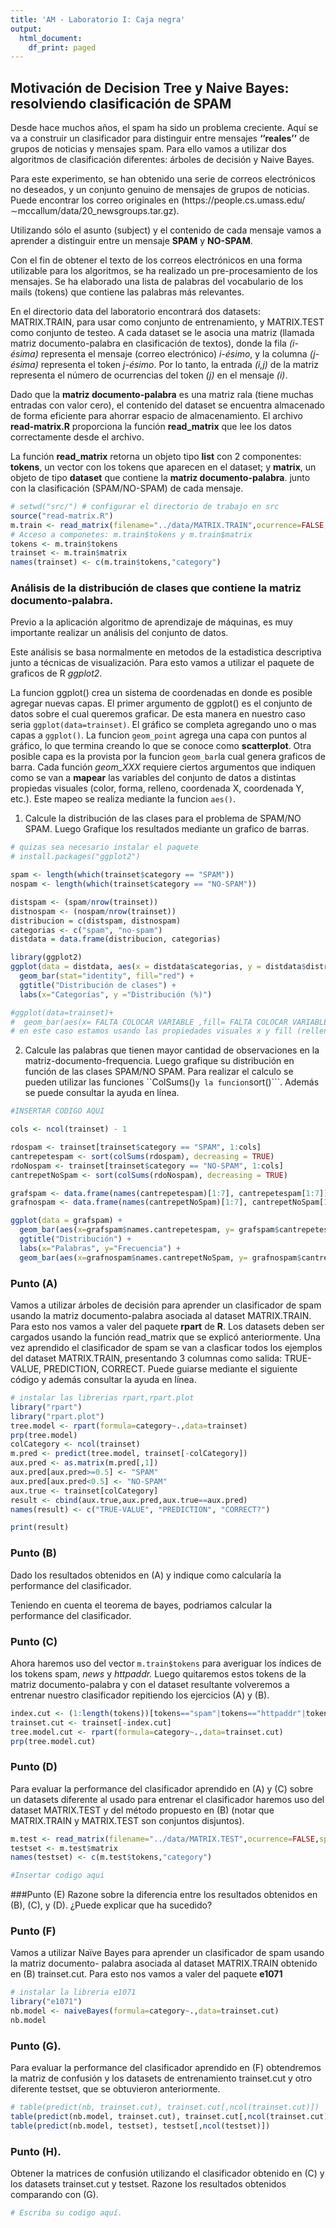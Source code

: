 ```yaml
---
title: 'AM - Laboratorio I: Caja negra'
output:
  html_document:
    df_print: paged
---
```



## Motivación de Decision Tree y Naive Bayes: resolviendo clasificación de SPAM

Desde hace muchos años, el spam ha sido un problema creciente. Aquí se va a
construir un clasificador para distinguir entre mensajes **''reales''** de grupos de
noticias y mensajes spam. Para ello vamos a utilizar dos algoritmos de 
clasificación diferentes: árboles de decisión y Naive Bayes.

Para este experimento, se han obtenido una serie de correos electrónicos no deseados, 
y un conjunto genuino de mensajes de grupos de noticias. Puede encontrar los 
correo originales en (https://people.cs.umass.edu/$\sim$mccallum/data/20\_newsgroups.tar.gz). 

Utilizando sólo
el asunto (subject) y el contenido de cada mensaje vamos a aprender a distinguir entre un mensaje **SPAM** y **NO-SPAM**. 

Con el fin de obtener el texto de los correos electrónicos en una forma utilizable para los algoritmos, se ha 
realizado un pre-procesamiento de los mensajes. Se ha elaborado una lista de palabras del vocabulario 
de los mails (tokens) que contiene las palabras más relevantes.

En el directorio data del laboratorio encontrará dos datasets: MATRIX.TRAIN, para usar como conjunto de 
entrenamiento, y MATRIX.TEST como conjunto de testeo. A cada dataset se le asocia una 
matriz (llamada matriz documento-palabra en clasificación de textos), donde la fila
*(i-ésima)* representa el mensaje (correo electrónico) *i-ésimo*,
y la columna *(j-ésima)* representa el token *j-ésimo*. Por lo
tanto, la entrada *(i,j)* de la matriz representa el número de
ocurrencias del token *(j)* en el mensaje *(i)*.

Dado que la **matriz documento-palabra** es una matriz rala 
(tiene muchas entradas con valor cero), el contenido del dataset se encuentra 
almacenado de forma eficiente para ahorrar espacio de almacenamiento. El 
archivo **read-matrix.R** proporciona la función **read\_matrix** 
que lee los datos correctamente desde el archivo.

La función **read_matrix** retorna un objeto tipo **list** con 2 componentes: 
**tokens**, un vector con los tokens que aparecen en el dataset; y **matrix**, 
un objeto de tipo **dataset** que contiene la **matriz documento-palabra**. 
junto con la clasificación (SPAM/NO-SPAM) de cada mensaje.


```r
# setwd("src/") # configurar el directorio de trabajo en src
source("read-matrix.R") 
m.train <- read_matrix(filename="../data/MATRIX.TRAIN",ocurrence=FALSE,sparse=FALSE) 
# Acceso a componetes: m.train$tokens y m.train$matrix
tokens <- m.train$tokens
trainset <- m.train$matrix
names(trainset) <- c(m.train$tokens,"category")
```

### Análisis de la distribución de clases que contiene la **matriz documento-palabra**. 

Previo a la aplicación algoritmo de aprendizaje de máquinas, es muy importante realizar un análisis del conjunto de datos.

Este análisis se basa  normalmente en metodos de la estadistica descriptiva junto a técnicas de visualización. 
Para esto vamos a utilizar el paquete de graficos de R *ggplot2*.

La funcion ggplot() crea un sistema de coordenadas en donde es posible agregar nuevas capas. El primer argumento de ggplot() es el conjunto de datos sobre el cual queremos graficar. De esta manera en nuestro caso seria ```ggplot(data=trainset)```. El gráfico se completa agregando uno o mas capas a ```ggplot()```. La funcion ```geom_point``` agrega una capa con puntos al gráfico, lo que termina creando lo que se conoce como **scatterplot**. Otra posible capa es la provista por la funcion ```geom_bar```la cual genera graficos de barra. Cada función *geom_XXX* requiere ciertos argumentos que indiquen como se van a **mapear** las variables del conjunto de datos a distintas propiedas visuales (color, forma, relleno, coordenada X, coordenada Y, etc.). Este mapeo se realiza mediante  la funcion ```aes()```. 


1. Calcule la distribución de las clases para el problema de SPAM/NO SPAM. Luego Grafique los resultados mediante un grafico de barras.
```r
# quizas sea necesario instalar el paquete
# install.packages("ggplot2")

spam <- length(which(trainset$category == "SPAM"))
nospam <- length(which(trainset$category == "NO-SPAM"))

distspam <- (spam/nrow(trainset))
distnospam <- (nospam/nrow(trainset))
distribucion = c(distspam, distnospam)
categorias <- c("spam", "no-spam")
distdata = data.frame(distribucion, categorias)

library(ggplot2)
ggplot(data = distdata, aes(x = distdata$categorias, y = distdata$distribucion)) + 
  geom_bar(stat="identity", fill="red") + 
  ggtitle("Distribución de clases") + 
  labs(x="Categorías", y ="Distribución (%)") 

#ggplot(data=trainset)+
#  geom_bar(aes(x= FALTA COLOCAR VARIABLE ,fill= FALTA COLOCAR VARIABLE )) 
# en este caso estamos usando las propiedades visuales x y fill (relleno) 

```

2. Calcule las palabras que tienen mayor cantidad de observaciones  en la matriz-documento-frequencia. Luego grafique su distribución  en función de las clases SPAM/NO SPAM. Para realizar el calculo se pueden  utilizar las funciones ``ColSums()``` y la funcion ```sort()```. Además se puede consultar la ayuda en línea.

```r
#INSERTAR CODIGO AQUI

cols <- ncol(trainset) - 1

rdospam <- trainset[trainset$category == "SPAM", 1:cols]
cantrepetespam <- sort(colSums(rdospam), decreasing = TRUE)
rdoNospam <- trainset[trainset$category == "NO-SPAM", 1:cols]
cantrepetNoSpam <- sort(colSums(rdoNospam), decreasing = TRUE)

grafspam <- data.frame(names(cantrepetespam)[1:7], cantrepetespam[1:7])
grafnospam <- data.frame(names(cantrepetNoSpam)[1:7], cantrepetNoSpam[1:7])

ggplot(data = grafspam) + 
  geom_bar(aes(x=grafspam$names.cantrepetespam, y= grafspam$cantrepetespam), stat="identity", fill="red", alpha=0.3, color="red") + 
  ggtitle("Distribución") + 
  labs(x="Palabras", y="Frecuencia") + 
  geom_bar(aes(x=grafnospam$names.cantrepetNoSpam, y= grafnospam$cantrepetNoSpam), stat="identity", fill="blue", alpha=0.3 ,color="blue") 


```

### Punto (A) 
Vamos a utilizar árboles de decisión para aprender un clasificador de spam usando la matriz
documento-palabra asociada al dataset MATRIX.TRAIN. Para esto nos vamos a valer del paquete
**rpart** de **R**. Los datasets deben ser cargados usando la función read_matrix que se explicó
anteriormente. Una vez aprendido el clasificador de spam se van a clasficar todos los ejemplos
del dataset MATRIX.TRAIN, presentando 3 columnas como salida: TRUE-VALUE, PREDICTION,
CORRECT. Puede guiarse mediante el siguiente código y además consultar la ayuda en línea.

```r
# instalar las librerias rpart,rpart.plot
library("rpart")
library("rpart.plot")
tree.model <- rpart(formula=category~.,data=trainset)
prp(tree.model)
colCategory <- ncol(trainset)
m.pred <- predict(tree.model, trainset[-colCategory])
aux.pred <- as.matrix(m.pred[,1])
aux.pred[aux.pred>=0.5] <- "SPAM"
aux.pred[aux.pred<0.5] <- "NO-SPAM"
aux.true <- trainset[colCategory]
result <- cbind(aux.true,aux.pred,aux.true==aux.pred)
names(result) <- c("TRUE-VALUE", "PREDICTION", "CORRECT?")

print(result)
```

### Punto (B) 
Dado los resultados obtenidos en (A) y indique como calcularía la performance del clasificador.

Teniendo en cuenta el teorema de bayes, podriamos calcular la performance del clasificador.

### Punto (C) 
Ahora haremos uso del vector ```m.train$tokens``` para averiguar los índices de los tokens spam,
*news* y *httpaddr.* Luego quitaremos estos tokens de la matriz documento-palabra y con el dataset
resultante volveremos a entrenar nuestro clasificador repitiendo los ejercicios (A) y (B).

```r
index.cut <- (1:length(tokens))[tokens=="spam"|tokens=="httpaddr"|tokens=="news"]
trainset.cut <- trainset[-index.cut]
tree.model.cut <- rpart(formula=category~.,data=trainset.cut)
prp(tree.model.cut)
```

### Punto (D) 
Para evaluar la performance del clasificador aprendido en (A) y (C) sobre un datasets diferente al
usado para entrenar el clasificador haremos uso del dataset MATRIX.TEST y del método propuesto
en (B) (notar que MATRIX.TRAIN y MATRIX.TEST son conjuntos disjuntos).

```r
m.test <- read_matrix(filename="../data/MATRIX.TEST",ocurrence=FALSE,sparse=FALSE)
testset <- m.test$matrix
names(testset) <- c(m.test$tokens,"category")

#Insertar codigo aqui

```

###Punto (E) 
Razone sobre la diferencia entre los resultados obtenidos en (B), (C), y (D). ¿Puede explicar que ha sucedido?

### Punto (F)
Vamos a utilizar Naïve Bayes para aprender un clasificador de spam usando la matriz documento-
palabra asociada al dataset MATRIX.TRAIN obtenido en (B) trainset.cut. Para esto nos vamos a
valer del paquete **e1071**

```r
# instalar la libreria e1071
library("e1071")
nb.model <- naiveBayes(formula=category~.,data=trainset.cut)
nb.model
```

### Punto (G).
Para evaluar la performance del clasificador aprendido en (F) obtendremos la matriz de confusión y los datasets de entrenamiento trainset.cut y otro diferente testset, que se obtuvieron anteriormente.

```r
# table(predict(nb, trainset.cut), trainset.cut[,ncol(trainset.cut)])
table(predict(nb.model, trainset.cut), trainset.cut[,ncol(trainset.cut)])
table(predict(nb.model, testset), testset[,ncol(testset)])
```
### Punto (H). 

Obtener la matrices de confusión utilizando el clasificador obtenido en (C) y los datasets trainset.cut y testset. Razone los resultados obtenidos comparando con (G).

```r
# Escriba su codigo aquí.
```

